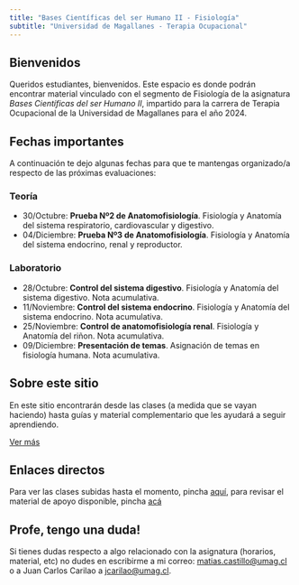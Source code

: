 ```yaml
---
title: "Bases Científicas del ser Humano II - Fisiología"
subtitle: "Universidad de Magallanes - Terapia Ocupacional"
---
```


## Bienvenidos

Queridos estudiantes, bienvenidos. Este espacio es donde podrán encontrar material vinculado con el segmento de Fisiología de la asignatura *Bases Científicas del ser Humano II*, impartido para la carrera de Terapia Ocupacional de la Universidad de Magallanes para el año 2024.

## Fechas importantes

A continuación te dejo algunas fechas para que te mantengas organizado/a respecto de las próximas evaluaciones:

:::{.panel-tabset}
### Teoría

-  30/Octubre: **Prueba Nº2 de Anatomofisiología**. Fisiología y Anatomía del sistema respiratorio, cardiovascular y digestivo.
-  04/Diciembre: **Prueba Nº3 de Anatomofisiología**. Fisiología y Anatomía del sistema endocrino, renal y reproductor.

### Laboratorio

-  28/Octubre: **Control del sistema digestivo**. Fisiología y Anatomía del sistema digestivo. Nota acumulativa.
-  11/Noviembre: **Control del sistema endocrino**. Fisiología y Anatomía del sistema endocrino. Nota acumulativa.
-  25/Noviembre: **Control de anatomofisiología renal**. Fisiología y Anatomía del riñon. Nota acumulativa.
-  09/Diciembre: **Presentación de temas**. Asignación de temas en fisiología humana. Nota acumulativa.
:::

::: {.callout-note}
## Sobre este sitio

En este sitio encontrarán desde las clases (a medida que se vayan haciendo) hasta guías y material complementario que les ayudará a seguir aprendiendo.

<a class="btn btn-outline-primary" href="about.html">Ver más</a>
:::

## Enlaces directos

Para ver las clases subidas hasta el momento, pincha [aquí](clases.html), para revisar el material de apoyo disponible, pincha [acá](material.html)

## Profe, tengo una duda!

Si tienes dudas respecto a algo relacionado con la asignatura (horarios, material, etc) no dudes en escribirme a mi correo: [matias.castillo\@umag.cl](mailto:matias.castillo@umag.cl) o a Juan Carlos Carilao a [jcarilao\@umag.cl](mailto:jcarilao@umag.cl).
